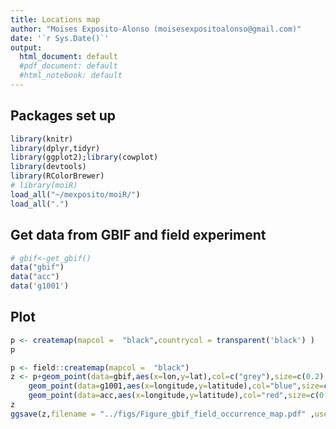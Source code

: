 ```yaml
---
title: Locations map
author: "Moises Exposito-Alonso (moisesexpositoalonso@gmail.com)"
date: '`r Sys.Date()`'
output:
  html_document: default
  #pdf_document: default
  #html_notebook: default
---
```



## Packages set up

```r
library(knitr)
library(dplyr,tidyr)
library(ggplot2);library(cowplot)
library(devtools)
library(RColorBrewer)
# library(moiR)
load_all("~/mexposito/moiR/")
load_all(".")

```


## Get data from GBIF and field experiment
```r
# gbif<-get_gbif()
data("gbif")
data("acc")
data('g1001')

```


## Plot
```r
p <- createmap(mapcol =  "black",countrycol = transparent('black') )
p

p <- field::createmap(mapcol =  "black")
z <- p+geom_point(data=gbif,aes(x=lon,y=lat),col=c("grey"),size=c(0.2),alpha=0.8 ) + theme(legend.position="none")+
    geom_point(data=g1001,aes(x=longitude,y=latitude),col="blue",size=c(0.5),alpha=1 ) + theme(legend.position="none")+
    geom_point(data=acc,aes(x=longitude,y=latitude),col="red",size=c(0.5),alpha=1 ) + theme(legend.position="none")
z
ggsave(z,filename = "../figs/Figure_gbif_field_occurrence_map.pdf" ,useDingbats=FALSE,width =12 ,height=8)

```

